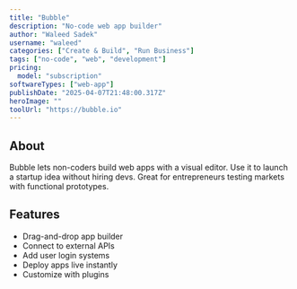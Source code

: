 ---
title: "Bubble"
description: "No-code web app builder"
author: "Waleed Sadek"
username: "waleed"
categories: ["Create & Build", "Run Business"]
tags: ["no-code", "web", "development"]
pricing:
  model: "subscription"
softwareTypes: ["web-app"]
publishDate: "2025-04-07T21:48:00.317Z"
heroImage: ""
toolUrl: "https://bubble.io"
---
## About
Bubble lets non-coders build web apps with a visual editor. Use it to launch a startup idea without hiring devs. Great for entrepreneurs testing markets with functional prototypes.

## Features
- Drag-and-drop app builder
- Connect to external APIs
- Add user login systems
- Deploy apps live instantly
- Customize with plugins